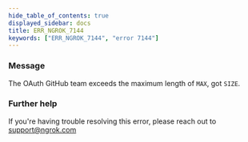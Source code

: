 ```yaml
---
hide_table_of_contents: true
displayed_sidebar: docs
title: ERR_NGROK_7144
keywords: ["ERR_NGROK_7144", "error 7144"]
---
```


### Message

The OAuth GitHub team exceeds the maximum length of `MAX`, got `SIZE`.

### Further help

If you're having trouble resolving this error, please reach out to [support@ngrok.com](mailto:support@ngrok.com?subject=Help%20with%20ERR_NGROK_7144)
